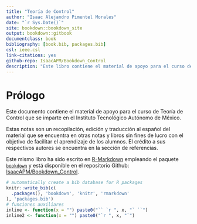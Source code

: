 ```yaml
--- 
title: "Teoría de Control"
author: "Isaac Alejandro Pimentel Morales"
date: "`r Sys.Date()`"
site: bookdown::bookdown_site
output: bookdown::gitbook
documentclass: book
bibliography: [book.bib, packages.bib]
csl: ieee.csl
link-citations: yes
github-repo: IsaacAPM/Bookdown_Control
description: "Este libro contiene el material de apoyo para el curso de Tería de Control que se imparte en el Instituto Tecnológico Autónomo de México"
---
```


# Prólogo {-}

Este documento contiene el material de apoyo para el curso de Teoría de Control que se imparte en el Instituto Tecnológico Autónomo de México.

Estas notas son un recopilación, edición y traducción al español del material que se encuentra en otras notas y libros sin fines de lucro con el objetivo de facilitar el aprendizaje de los alumnos. El crédito a sus respectivos autores se encuentra en la sección de referencias.

Este mismo libro ha sido escrito en [R-Markdown](http://rmarkdown.rstudio.com) empleando el paquete [`bookdown`](https://bookdown.org/yihui/bookdown/)  y está disponible en el repositorio Github: [IsaacAPM/Bookdown_Control](https://github.com/IsaacAPM/Bookdown_Control). 


```r
# automatically create a bib database for R packages
knitr::write_bib(c(
  .packages(), 'bookdown', 'knitr', 'rmarkdown'
), 'packages.bib')
# funciones auxiliares
inline <- function(x = "") paste0("`` `r ", x, "` ``")
inline2 <- function(x = "") paste0("`r ", x, "`")
```

